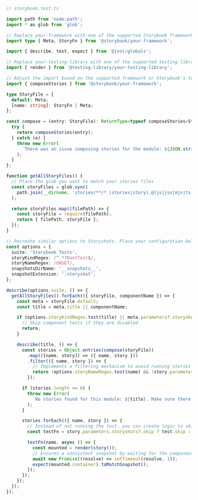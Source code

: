 ```ts
// storybook.test.ts

import path from 'node:path';
import * as glob from 'glob';

// Replace your-framework with one of the supported Storybook frameworks (react, vue3)
import type { Meta, StoryFn } from '@storybook/your-framework';

import { describe, test, expect } from '@jest/globals';

// Replace your-testing-library with one of the supported testing libraries (e.g., react, vue)
import { render } from '@testing-library/your-testing-library';

// Adjust the import based on the supported framework or Storybook's testing libraries (e.g., react, testing-vue3)
import { composeStories } from '@storybook/your-framework';

type StoryFile = {
  default: Meta;
  [name: string]: StoryFn | Meta;
};

const compose = (entry: StoryFile): ReturnType<typeof composeStories<StoryFile>> => {
  try {
    return composeStories(entry);
  } catch (e) {
    throw new Error(
      `There was an issue composing stories for the module: ${JSON.stringify(entry)}, ${e}`,
    );
  }
};

function getAllStoryFiles() {
  // Place the glob you want to match your stories files
  const storyFiles = glob.sync(
    path.join(__dirname, 'stories/**/*.(stories|story).@(js|jsx|mjs|ts|tsx)'),
  );

  return storyFiles.map((filePath) => {
    const storyFile = require(filePath);
    return { filePath, storyFile };
  });
}

// Recreate similar options to Storyshots. Place your configuration below
const options = {
  suite: 'Storybook Tests',
  storyKindRegex: /^.*?DontTest$/,
  storyNameRegex: /UNSET/,
  snapshotsDirName: '__snapshots__',
  snapshotExtension: '.storyshot',
};

describe(options.suite, () => {
  getAllStoryFiles().forEach(({ storyFile, componentName }) => {
    const meta = storyFile.default;
    const title = meta.title || componentName;

    if (options.storyKindRegex.test(title) || meta.parameters?.storyshots?.disable) {
      // Skip component tests if they are disabled
      return;
    }

    describe(title, () => {
      const stories = Object.entries(compose(storyFile))
        .map(([name, story]) => ({ name, story }))
        .filter(({ name, story }) => {
          // Implements a filtering mechanism to avoid running stories that are disabled via parameters or that match a specific regex mirroring the default behavior of Storyshots.
          return !options.storyNameRegex.test(name) && !story.parameters.storyshots?.disable;
        });

      if (stories.length <= 0) {
        throw new Error(
          `No stories found for this module: ${title}. Make sure there is at least one valid story for this module, without a disable parameter, or add parameters.storyshots.disable in the default export of this file.`,
        );
      }

      stories.forEach(({ name, story }) => {
        // Instead of not running the test, you can create logic to skip it, flagging it accordingly in the test results.
        const testFn = story.parameters.storyshots?.skip ? test.skip : test;

        testFn(name, async () => {
          const mounted = render(story());
          // Ensures a consistent snapshot by waiting for the component to render by adding a delay of 1 ms before taking the snapshot.
          await new Promise((resolve) => setTimeout(resolve, 1));
          expect(mounted.container).toMatchSnapshot();
        });
      });
    });
  });
});
```
